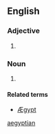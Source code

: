 ==English==

===Adjective===
{{en-adj|-}}

# {{archaic spelling of|[[Egyptian#Adjective|Egyptian]]}}

===Noun===
{{en-noun}}

# {{archaic spelling of|[[Egyptian#Noun|Egyptian]]}}

====Related terms====
* [[Ægypt]]

[[Category:English terms spelled with ligatures|aegyptian]]